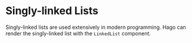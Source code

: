 
<Meta
  title="Basic Data Structures/Singly-linked Lists"
  component={LinkedList}
/>

# Singly-linked Lists

Singly-linked lists are used extensively in modern programming. Hago can render the singly-linked list with the `LinkedList` component.

<LinkedList />
